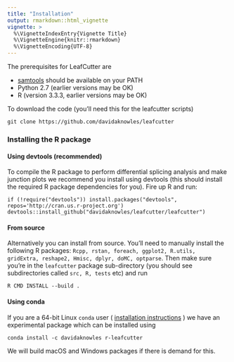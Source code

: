 ```yaml
---
title: "Installation"
output: rmarkdown::html_vignette
vignette: >
  %\VignetteIndexEntry{Vignette Title}
  %\VignetteEngine{knitr::rmarkdown}
  %\VignetteEncoding{UTF-8}
---
```


The prerequisites for LeafCutter are

* [samtools](http://samtools.sourceforge.net/) should be available on your PATH
* Python 2.7 (earlier versions may be OK)
* R (version 3.3.3, earlier versions may be OK)

To download the code (you'll need this for the leafcutter scripts)
```
git clone https://github.com/davidaknowles/leafcutter
```

### Installing the R package

#### Using devtools (recommended)

To compile the R package to perform differential splicing analysis and make junction plots we recommend you install using devtools (this should install the required R package dependencies for you). Fire up R and run:
```
if (!require("devtools")) install.packages("devtools", repos='http://cran.us.r-project.org')
devtools::install_github("davidaknowles/leafcutter/leafcutter")
```

#### From source

Alternatively you can install from source. You'll need to manually install the following R packages: `Rcpp, rstan, foreach, ggplot2, R.utils, gridExtra, reshape2, Hmisc, dplyr, doMC, optparse`. Then make sure you're in the `leafcutter` package sub-directory (you should see subdirectories called `src, R, tests` etc) and run
```
R CMD INSTALL --build .
```

#### Using conda

If you are a 64-bit Linux `conda` user ( [installation instructions](https://conda.io/docs/install/quick.html#miniconda-quick-install-requirements) ) we have an experimental package which can be installed using
```
conda install -c davidaknowles r-leafcutter
```
We will build macOS and Windows packages if there is demand for this. 